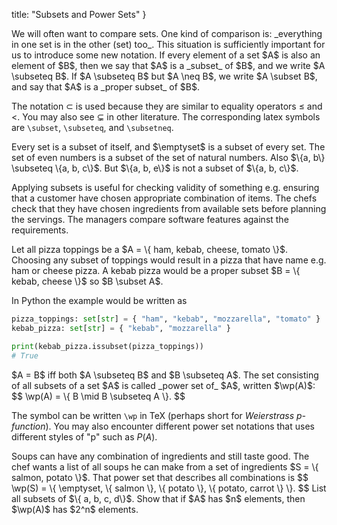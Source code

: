 
  title: "Subsets and Power Sets"
}

<MdxQuote source="olp">
  We will often want to compare sets. One kind of comparison is: _everything in one set is in the other (set) too_.
  This situation is sufficiently important for us to introduce some new notation.

  <Definition name="Subset">
    If every element of a set $A$ is also an element of $B$,
    then we say that $A$ is a _subset_ of $B$, and we write $A \subseteq B$.
    If $A \subseteq B$ but $A \neq B$,
    we write $A \subset B$,
    and say that $A$ is a _proper subset_ of $B$.
  </Definition>
</MdxQuote>

The notation $\subset$ is used because they are similar to equality operators $\leq$ and $<$. You may also see $\subsetneq$ in other literature.
The corresponding latex symbols are `\subset`, `\subseteq`, and `\subsetneq`.

<MdxQuote source="olp">
  <Example name="Basics">
    Every set is a subset of itself, and $\emptyset$ is a subset of every set.
    The set of even numbers is a subset of the set of natural numbers. Also $\{a, b\} \subseteq \{a, b, c\}$.
    But $\{a, b, e\}$ is not a subset of $\{a, b, c\}$.
  </Example>
</MdxQuote>

Applying subsets is useful for checking validity of something e.g. ensuring that a customer have chosen appropriate combination of items.
The chefs check that they have chosen ingredients from available sets before planning the servings.
The managers compare software features against the requirements.

<Example name="Pizza toppings">
  Let all pizza toppings be a $A = \{ ham, kebab, cheese, tomato \}$.
  Choosing any subset of toppings would result in a pizza that have name e.g. ham or cheese pizza.
  A kebab pizza would be a proper subset $B = \{ kebab, cheese \}$ so $B \subset A$.
</Example>

In Python the example would be written as

```python
pizza_toppings: set[str] = { "ham", "kebab", "mozzarella", "tomato" }
kebab_pizza: set[str] = { "kebab", "mozzarella" }

print(kebab_pizza.issubset(pizza_toppings))
# True
```

<MdxQuote>
<Proposition>
  $A = B$ iff both $A \subseteq B$ and $B \subseteq A$.
</Proposition>
<Definition name="Power Set">
  The set consisting of all subsets of a set $A$ is called _power set of_ $A$, written $\wp(A)$:
  $$
    \wp(A) = \{ B \mid B \subseteq A \}.
  $$
</Definition>
</MdxQuote>

The symbol <tex value="\wp"/> can be written `\wp` in TeX (perhaps short for _Weierstrass p-function_).
You may also encounter different power set notations that uses different styles of "p" such as $P(A)$.

<Example name="Different soups">
  Soups can have any combination of ingredients and still taste good.
  The chef wants a list of all soups he can make from a set of ingredients $S = \{ salmon, potato \}$.
  That power set that describes all combinations is
  $$
    \wp(S) = \{ \emptyset, \{ salmon \}, \{ potato \}, \{ potato, carrot \} \}.
  $$
</Example>

<MdxQuote>
  <Problem>
    List all subsets of $\{ a, b, c, d\}$.
  </Problem>

  <Problem>
    Show that if $A$ has $n$ elements, then $\wp(A)$ has $2^n$ elements.
  </Problem>
</MdxQuote>

